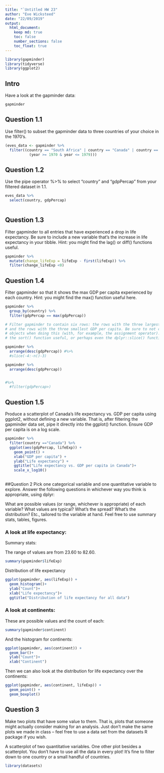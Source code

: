```yaml
---
title: "`Untitled HW 23"
author: "Eve Wicksteed"
date: "22/09/2019"
output: 
  html_document:
    keep md: true
    toc: false
    number_sections: false
    toc_float: true
---
```


```r
library(gapminder)
library(tidyverse)
library(ggplot2)
```

## Intro

Have a look at the gapminder data:
```r
gapminder
```

## Question 1.1

Use filter() to subset the gapminder data to three countries of your choice in the 1970’s.

```r

(eves_data <- gapminder %>%
  filter((country == "South Africa" | country == "Canada" | country == "United Kingdom") & 
           (year >= 1970 & year <= 1979)))

```


## Question 1.2

Use the pipe operator %>% to select “country” and “gdpPercap” from your filtered dataset in 1.1.

```r

eves_data %>% 
  select(country, gdpPercap)
  
```

## Question 1.3

Filter gapminder to all entries that have experienced a drop in life expectancy. 
Be sure to include a new variable that’s the increase in life expectancy in your 
tibble. Hint: you might find the lag() or diff() functions useful.


```r

gapminder %>%
  mutate(change_lifeExp = lifeExp - first(lifeExp)) %>% 
  filter(change_lifeExp <0)


```

## Question 1.4

Filter gapminder so that it shows the max GDP per capita experienced by 
each country. Hint: you might find the max() function useful here.

```r


gapminder %>%
  group_by(country) %>% 
  filter(gdpPercap == max(gdpPercap))


```


```r
# Filter gapminder to contain six rows: the rows with the three largest GDP per capita, 
# and the rows with the three smallest GDP per capita. Be sure to not create any intermediate 
# objects when doing this (with, for example, the assignment operator). Hint: you might find 
# the sort() function useful, or perhaps even the dplyr::slice() function.

gapminder %>%
  arrange(desc(gdpPercap)) #%>% 
  #slice(-4:-n()-3)

gapminder %>%
  arrange(desc(gdpPercap)) 


#%>% 
  #filter(gdpPercap>)

```


## Question 1.5

Produce a scatterplot of Canada’s life expectancy vs. GDP per capita using ggplot2, 
without defining a new variable. That is, after filtering the gapminder data set, 
pipe it directly into the ggplot() function. Ensure GDP per capita is on a log scale.

```r

gapminder %>% 
  filter(country =="Canada") %>%
  ggplot(aes(gdpPercap, lifeExp)) +
    geom_point() +
    xlab("GDP per capita") +
    ylab("Life expectancy") +
    ggtitle("Life expectancy vs. GDP per capita in Canada")+
    scale_x_log10()
  

```



##Question 2
Pick one categorical variable and one quantitative variable to explore. Answer 
the following questions in whichever way you think is appropriate, using dplyr:

What are possible values (or range, whichever is appropriate) of each variable?
What values are typical? What’s the spread? What’s the distribution? Etc., tailored to the variable at hand.
Feel free to use summary stats, tables, figures.

### A look at life expectancy:

Summary stats:

The range of values are from 23.60 to 82.60. 
```r
summary(gapminder$lifeExp)

```

Distribution of life expectancy
```r
ggplot(gapminder, aes(lifeExp)) +
  geom_histogram()+
  ylab("Count")+
  xlab("Life expectancy")+
  ggtitle("Distribution of life expectancy for all data")
```




### A look at continents:

These are possible values and the count of each:
```r
summary(gapminder$continent)
```

And the histogram for continents:
```r
ggplot(gapminder, aes(continent)) +
  geom_bar()+
  ylab("Count")+
  xlab("Continent")
```


Then we can also look at the distribution for life expectancy over the continents:
```r
ggplot(gapminder, aes(continent, lifeExp)) +
  geom_point() +
  geom_boxplot()
```


## Question 3

Make two plots that have some value to them. That is, plots that someone might actually consider making for an analysis. Just don’t make the same plots we made in class – feel free to use a data set from the datasets R package if you wish.

A scatterplot of two quantitative variables.
One other plot besides a scatterplot.
You don’t have to use all the data in every plot! It’s fine to filter down to one country or a small handful of countries.


```r
library(datasets)

```

